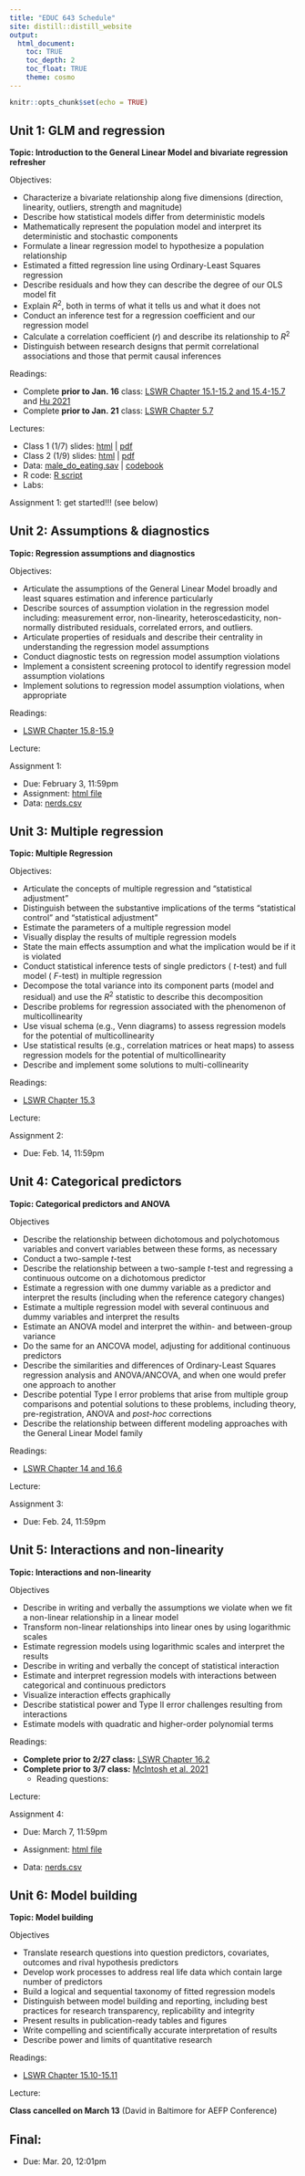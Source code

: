 ```yaml
---
title: "EDUC 643 Schedule"
site: distill::distill_website
output:
  html_document:
    toc: TRUE
    toc_depth: 2
    toc_float: TRUE
    theme: cosmo
---
```


```r
knitr::opts_chunk$set(echo = TRUE)
```


## Unit 1: GLM and regression

**Topic: Introduction to the General Linear Model and bivariate regression refresher**

Objectives:

- Characterize a bivariate relationship along five dimensions (direction, linearity, outliers, strength and magnitude)
- Describe how statistical models differ from deterministic models
- Mathematically represent the population model and interpret its deterministic and stochastic components
- Formulate a linear regression model to hypothesize a population relationship
- Estimated a fitted regression line using Ordinary-Least Squares regression
- Describe residuals and how they can describe the degree of our OLS model fit
- Explain $R^{2}$, both in terms of what it tells us and what it does not
- Conduct an inference test for a regression coefficient and our regression model
- Calculate a correlation coefficient $(r)$ and describe its relationship to $R^{2}$
- Distinguish between research designs that permit correlational associations and those that permit causal inferences

Readings: 

- Complete **prior to Jan. 16** class: [LSWR Chapter 15.1-15.2 and 15.4-15.7](https://learningstatisticswithr.com/lsr-0.6.pdf) and [Hu 2021](https://www.bostonreview.net/articles/race-policing-and-the-limits-of-social-science/)
- Complete **prior to Jan. 21** class: [LSWR Chapter 5.7](https://learningstatisticswithr.com/lsr-0.6.pdf)

Lectures:

- Class 1 (1/7) slides: [html](./slides/EDUC643_1_intro.html) | [pdf](./slides/EDUC643_1_intro.pdf)
- Class 2 (1/9) slides: [html](./slides/EDUC643_2_GLM.html) | [pdf](./slides/EDUC643_2_GLM.pdf)
<!--
- Class 3 (1/18) slides: [html](./slides/EDUC643_3_inference.html) | [pdf](./slides/EDUC643_3_inference.pdf)
- Class 4 (1/23) slides: [html](./slides/EDUC643_4_correlation.html) | [pdf](./slides/EDUC643_4_correlation.pdf)
-->
- Data: [male_do_eating.sav](./data/male_do_eating.sav) | [codebook](./data/male_do_eating_codebook.pdf)
- R code: [R script](./slides/EDUC643_1_code.R)
- Labs:

<!--    + Week 1: [doc](./labs/EDUC643_Wk1.docx) | [rmd](./labs/Week1.Rmd)
    + Week 3: [rmd](./labs/Week3.Rmd)
-->

Assignment 1: get started!!! (see below)


## Unit 2: Assumptions & diagnostics

**Topic: Regression assumptions and diagnostics**

Objectives:

- Articulate the assumptions of the General Linear Model broadly and least squares estimation and inference particularly
- Describe sources of assumption violation in the regression model including: measurement error, non-linearity, heteroscedasticity, non-normally distributed residuals, correlated errors, and outliers.
- Articulate properties of residuals and describe their centrality in understanding the regression model assumptions
- Conduct diagnostic tests on regression model assumption violations
- Implement a consistent screening protocol to identify regression model assumption violations
- Implement solutions to regression model assumption violations, when appropriate

Readings:

- [LSWR Chapter 15.8-15.9](https://learningstatisticswithr.com/lsr-0.6.pdf) 

Lecture: 

<!--
- Class 5-6 (1/25 and 1/30) slides: [html](./slides/EDUC643_5_assumptions.html) | [pdf](./slides/EDUC643_5_assumptions.pdf)
- Data: [male_do_eating.sav](./data/male_do_eating.sav)
- R code: [R script](./slides/EDUC643_5_code.R)
- Labs: 
    + Week 4: [doc](./labs/EDUC643_Wk4.docx) | [RMarkdown assignment template](./labs/formatted_rmd_starter.Rmd)
-->

Assignment 1:

- Due: February 3, 11:59pm
- Assignment: [html file](./assignments/assignment_1.html)
- Data: [nerds.csv](./data/nerds.csv)
 
## Unit 3: Multiple regression

**Topic: Multiple Regression**

Objectives:

- Articulate the concepts of multiple regression and "statistical adjustment"
- Distinguish between the substantive implications of the terms "statistical control" and "statistical adjustment"
- Estimate the parameters of a multiple regression model
- Visually display the results of multiple regression models
- State the main effects assumption and what the implication would be if it is violated
- Conduct statistical inference tests of single predictors ( $t$-test) and full model ( $F$-test) in multiple regression
- Decompose the total variance into its component parts (model and residual) and use the $R^2$ statistic to describe this decomposition
- Describe problems for regression associated with the phenomenon of multicollinearity
- Use visual schema (e.g., Venn diagrams) to assess regression models for the potential of multicollinearity
- Use statistical results (e.g., correlation matrices or heat maps) to assess regression models for the potential of multicollinearity
- Describe and implement some solutions to multi-collinearity

Readings: 

- [LSWR Chapter 15.3](https://learningstatisticswithr.com/lsr-0.6.pdf) 

Lecture: 

<!--
- Class 7-9 (2/1, 2/6, 2/8) slides: [html](./slides/EDUC643_7_mult_regression.html) | [pdf](./slides/EDUC643_7_mult_regression.pdf)
- Data: [male_do_eating.sav](./data/male_do_eating.sav)
- R code: [R script](./slides/EDUC643_7_code.R)
- Prototypical plots: [xlsx](./data/prototypical_plots.xlsx)
-->
 
Assignment 2: 

- Due: Feb. 14, 11:59pm

<!--
- Assignment: [html file](./assignments/assignment_3.html)
- Data: [nerds.csv](./data/nerds.csv)
-->
 
## Unit 4: Categorical predictors

**Topic: Categorical predictors and ANOVA**

Objectives

- Describe the relationship between dichotomous and polychotomous variables and convert variables between these forms, as necessary
- Conduct a two-sample $t$-test
- Describe the relationship between a two-sample $t$-test and regressing a continuous outcome on a dichotomous predictor
- Estimate a regression with one dummy variable as a predictor and interpret the results (including when the reference category changes)
- Estimate a multiple regression model with several continuous and dummy variables and interpret the results
- Estimate an ANOVA model and interpret the within- and between-group variance
 + Do the same for an ANCOVA model, adjusting for additional continuous predictors
- Describe the similarities and differences of Ordinary-Least Squares regression analysis and ANOVA/ANCOVA, and when one would prefer one approach to another
- Describe potential Type I error problems that arise from multiple group comparisons and potential solutions to these problems, including theory, pre-registration, ANOVA and *post-hoc* corrections
- Describe the relationship between different modeling approaches with the General Linear Model family

Readings: 

- [LSWR Chapter 14 and 16.6](https://learningstatisticswithr.com/lsr-0.6.pdf) 

Lecture: 

<!--
- Class 10 - 12 (2/13,  2/15 and 2/20) slides: [html](./slides/EDUC643_10_categorical.html) | [pdf](./slides/EDUC643_10_categorical.pdf)
- Data: [dibels.csv](./data/dibels.csv) | [codebook](./data/dibels_codebook.pdf)
- R code: [R script](./slides/EDUC643_10_code.R)
- Labs:
    + Week 6: [doc](./labs/EDUC643_Wk6.docx)
    + Week 7: [doc](./labs/EDUC643_Wk7.docx)
-->

Assignment 3:

- Due: Feb. 24, 11:59pm

<!--
- Assignment: [html file](./assignments/assignment_4.html)
- Data: [nerds.csv](./data/nerds.csv)
-->

## Unit 5: Interactions and non-linearity
 
**Topic: Interactions and non-linearity**


Objectives

- Describe in writing and verbally the assumptions we violate when we fit a non-linear relationship in a linear model
- Transform non-linear relationships into linear ones by using logarithmic scales 
- Estimate regression models using logarithmic scales and interpret the results
- Describe in writing and verbally the concept of statistical interaction
- Estimate and interpret regression models with interactions between categorical and continuous predictors
- Visualize interaction effects graphically
- Describe statistical power and Type II error challenges resulting from interactions
- Estimate models with quadratic and higher-order polynomial terms

Readings: 

- **Complete prior to 2/27 class:** [LSWR Chapter 16.2](https://learningstatisticswithr.com/lsr-0.6.pdf)
- **Complete prior to 3/7 class:** [McIntosh et al. 2021](./data/McIntosh et al 2021.pdf.pdf)
    + Reading questions: <!-- [doc](./data/Campbell Ramey reading questions.docx) -->

Lecture: 

<!--
- Class 13-14 (2/22 and 2/27) slides: [html](./slides/EDUC643_13_interactions.html) | [pdf](./slides/EDUC643_13_interactions.pdf)
- Class 15-17 (2/29, 3/5 and 3/7) slides: [html](./slides/EDUC643_16_nonlinearity.html) | [pdf](./slides/EDUC643_16_nonlinearity.pdf)
- Data: [dibels.csv](./data/dibels.csv) | [pisa.csv](./data/pisa.csv) | [oecd_2022.xlsx](./data/oecd_2022.xlsx)
- R script: [interactions](./slides/EDUC643_13_code.R) | [non-linearity](./slides/EDUC643_16_code.R) 
- Labs:
    + Week 8: [Rmd](./labs/Week8.Rmd)
    + Week 9: [doc](./labs/EDUC643_Wk9.docx)
-->

Assignment 4:

- Due: March 7, 11:59pm

- Assignment: [html file](./assignments/assignment_5.html)
- Data: [nerds.csv](./data/nerds.csv)


## Unit 6: Model building
 
**Topic: Model building**

Objectives

- Translate research questions into question predictors, covariates, outcomes and rival hypothesis predictors
- Develop work processes to address real life data which contain large number of predictors
- Build a logical and sequential taxonomy of fitted regression models
- Distinguish between model building and reporting, including best practices for research transparency, replicability and integrity
- Present results in publication-ready tables and figures
- Write compelling and scientifically accurate interpretation of results
- Describe power and limits of quantitative research

Readings: 

- [LSWR Chapter 15.10-15.11](https://learningstatisticswithr.com/lsr-0.6.pdf) 

Lecture: 

<!--
- Class 18 slides: [html](./slides/EDUC643_19_modeling.html) | [pdf](./slides/EDUC643_19_modeling.pdf)
-->
**Class cancelled on March 13** (David in Baltimore for AEFP Conference)

## Final:

- Due: Mar. 20, 12:01pm

<!--
- Assignment: [html file](./assignments/assignment_6.html)
- Data: [seda.csv](./data/seda.csv)
-->